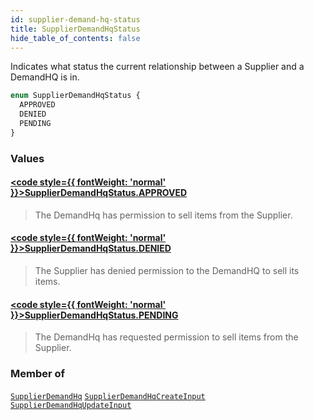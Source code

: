 ```yaml
---
id: supplier-demand-hq-status
title: SupplierDemandHqStatus
hide_table_of_contents: false
---
```








Indicates what status the current relationship between a Supplier and a DemandHQ is in.

```graphql
enum SupplierDemandHqStatus {
  APPROVED
  DENIED
  PENDING
}
```


### Values

#### [<code style={{ fontWeight: 'normal' }}>SupplierDemandHqStatus.<b>APPROVED</b></code>](#) 
> The DemandHq has permission to sell items from the Supplier.
> 

#### [<code style={{ fontWeight: 'normal' }}>SupplierDemandHqStatus.<b>DENIED</b></code>](#) 
> The Supplier has denied permission to the DemandHQ to sell its items.
> 

#### [<code style={{ fontWeight: 'normal' }}>SupplierDemandHqStatus.<b>PENDING</b></code>](#) 
> The DemandHq has requested permission to sell items from the Supplier.
> 



### Member of

[`SupplierDemandHq`](/supply/api/graphql-admin/reference/objects/supplier-demand-hq)  <Badge class="secondary" text="object"/><Bullet />[`SupplierDemandHqCreateInput`](/supply/api/graphql-admin/reference/inputs/supplier-demand-hq-create-input)  <Badge class="secondary" text="input"/><Bullet />[`SupplierDemandHqUpdateInput`](/supply/api/graphql-admin/reference/inputs/supplier-demand-hq-update-input)  <Badge class="secondary" text="input"/>



